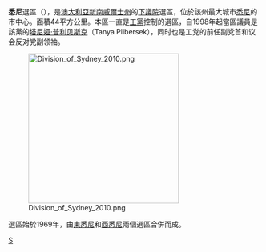 '''悉尼'''選區（{{lang-en|Division of Sydney}}），是[[澳大利亞|澳大利亞]][[新南威爾士州|新南威爾士州]]的[[澳大利亞下議院|下議院]]選區，位於該州最大城市[[悉尼|悉尼]]的市中心。面積44平方公里。本區一直是[[澳大利亞工黨|工黨]]控制的選區，自1998年起當區議員是該黨的[[塔尼娅·普利贝斯克|塔尼娅·普利贝斯克]]（Tanya Plibersek），同时也是工党的前任副党首和议会反对党副领袖。

[[File:Division_of_Sydney_2010.png|300px]]

選區始於1969年，由[[東悉尼_(澳大利亞國會選區)|東悉尼]]和[[西悉尼_(澳大利亞國會選區)|西悉尼]]兩個選區合併而成。
[[Category:澳大利亞國會選區|S]]